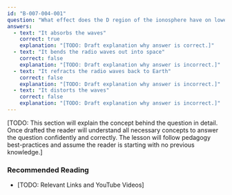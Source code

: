 ```yaml
---
id: "B-007-004-001"
question: "What effect does the D region of the ionosphere have on lower frequency HF waves in the daytime?"
answers:
  - text: "It absorbs the waves"
    correct: true
    explanation: "[TODO: Draft explanation why answer is correct.]"
  - text: "It bends the radio waves out into space"
    correct: false
    explanation: "[TODO: Draft explanation why answer is incorrect.]"
  - text: "It refracts the radio waves back to Earth"
    correct: false
    explanation: "[TODO: Draft explanation why answer is incorrect.]"
  - text: "It distorts the waves"
    correct: false
    explanation: "[TODO: Draft explanation why answer is incorrect.]"
---
```


[TODO: This section will explain the concept behind the question in detail. Once drafted the reader will understand all necessary concepts to answer the question confidently and correctly. The lesson will follow pedagogy best-practices and assume the reader is starting with no previous knowledge.]

### Recommended Reading

- [TODO: Relevant Links and YouTube Videos]
